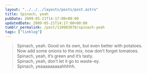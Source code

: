 ```yaml
---
layout: "../../../layouts/posts/post.astro"
title: Spinach, yeah
pubDate: 2009-05-21T14:17:00+00:00
updatedDate: 2009-05-21T14:17:00+00:00
tumblr_permalink: /post/110983078/spinach-yeah
tags: ["linklog"]
---
```


> Spinach, yeah. Good on its own, but even better with potatoes.<br />
> Now add some onions to the mix, now don&rsquo;t forget tomatoes.<br />
> Spinach, yeah, it&rsquo;s green and it&rsquo;s tasty.<br />
> Spinach, yeah, don&rsquo;t let it go to waste-ey.<br />
> Spinach, yeaaaaaaaaahhhhh.
